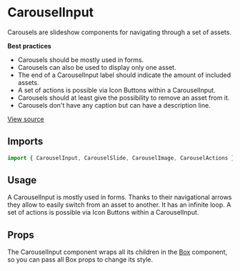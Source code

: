 

<Meta of={CarouselStories} />

# CarouselInput

Carousels are slideshow components for navigating through a set of assets.

**Best practices**

- Carousels should be mostly used in forms.
- Carousels can also be used to display only one asset.
- The end of a CarouselInput label should indicate the amount of included assets.
- A set of actions is possible via Icon Buttons within a CarouselInput.
- Carousels should at least give the possibility to remove an asset from it.
- Carousels don't have any caption but can have a description line.

[View source](https://github.com/strapi/design-system/tree/main/packages/design-system/src/CarouselInput)

## Imports

```js
import { CarouselInput, CarouselSlide, CarouselImage, CarouselActions } from '@strapi/design-system';
```

## Usage

A CarouselInput is mostly used in forms. Thanks to their navigational arrows they allow to easily switch from an asset
to another. It has an infinite loop. A set of actions is possible via Icon Buttons within a CarouselInput.

<Canvas of={CarouselStories.Base} />

<Canvas of={CarouselStories.OneSlideOnly} />

<Canvas of={CarouselStories.BrokenAsset} />

## Props

The CarouselInput component wraps all its children in the
[Box](https://design-system-git-main-strapijs.vercel.app/?path=/docs/design-system-technical-components-box--base)
component, so you can pass all Box props to change its style.
